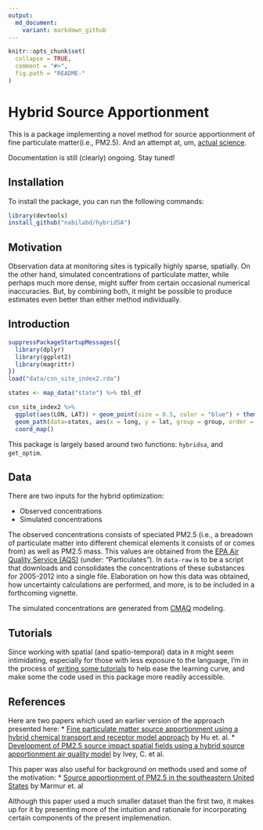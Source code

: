 ```yaml
---
output:
  md_document:
    variant: markdown_github
---
```


<!-- README.md is generated from README.Rmd. Please edit that file -->

```r
knitr::opts_chunk$set(
  collapse = TRUE,
  comment = "#>",
  fig.path = "README-"
)
```


# Hybrid Source Apportionment

This is a package implementing a novel method for source apportionment of fine particulate matter(i.e., PM2.5). And an attempt at, um, [actual science](http://simplystatistics.org/2013/01/23/statisticians-and-computer-scientists-if-there-is-no-code-there-is-no-paper/).

Documentation is still (clearly) ongoing. Stay tuned!

## Installation

To install the package, you can run the following commands:

```r
library(devtools)
install_github("nabilabd/hybridSA")
```


## Motivation

Observation data at monitoring sites is typically highly sparse, spatially. On the other hand, simulated concentrations of particulate matter, while perhaps much more dense, might suffer from certain occasional numerical inaccuracies. But, by combining both, it might be possible to produce estimates even better than either method individually. 


## Introduction

```r

suppressPackageStartupMessages({
  library(dplyr)
  library(ggplot2)
  library(magrittr)
})
load("data/csn_site_index2.rda")
```

```r
states <- map_data("state") %>% tbl_df

csn_site_index2 %>% 
  ggplot(aes(LON, LAT)) + geom_point(size = 0.5, color = "blue") + theme_bw() + 
  geom_path(data=states, aes(x = long, y = lat, group = group, order = order)) + 
  coord_map()

```


This package is largely based around two functions: `hybridsa`, and `get_optim`.


## Data

There are two inputs for the hybrid optimization: 

* Observed concentrations
* Simulated concentrations

The observed concentrations consists of speciated PM2.5 (i.e., a breadown of particulate matter into different chemical elements it consists of or comes from) as well as PM2.5 mass. This values are obtained from the [EPA Air Quality Service (AQS)](http://aqsdr1.epa.gov/aqsweb/aqstmp/airdata/download_files.html#Daily) (under: "Particulates"). In `data-raw` is to be a script that downloads and consolidates the concentrations of these substances for 2005-2012 into a single file. Elaboration on how this data was obtained, how uncertainty calculations are performed, and more, is to be included in a forthcoming vignette.

The simulated concentrations are generated from [CMAQ](https://www.cmascenter.org/cmaq/) modeling. 

## Tutorials 

Since working with spatial (and spatio-temporal) data in `R` might seem intimidating, especially for those with less exposure to the language, I'm in the process of [writing some tutorials](http://rpubs.com/nabilabd/118172) to help ease the learning curve, and make some the code used in this package more readily accessible.

## References

Here are two papers which used an earlier version of the approach presented here: 
* [Fine particulate matter source apportionment using a hybrid chemical transport and receptor model approach](http://atmos-chem-phys.net/14/5415/2014/) by Hu et. al.
* [Development of PM2.5 source impact spatial fields using a hybrid source apportionment air quality model](http://www.geosci-model-dev.net/8/2153/2015/gmd-8-2153-2015.html) by Ivey, C. et al.

This paper was also useful for background on methods used and some of the motivation:
* [Source apportionment of PM2.5 in the southeastern United States](http://cfpub.epa.gov/ncer_abstracts/index.cfm/fuseaction/display.pubFullText/publication_id/45383) by Marmur et. al

Although this paper used a much smaller dataset than the first two, it makes up for it by presenting more of the intuition and rationale for incorporating certain components of the present implemenation.
